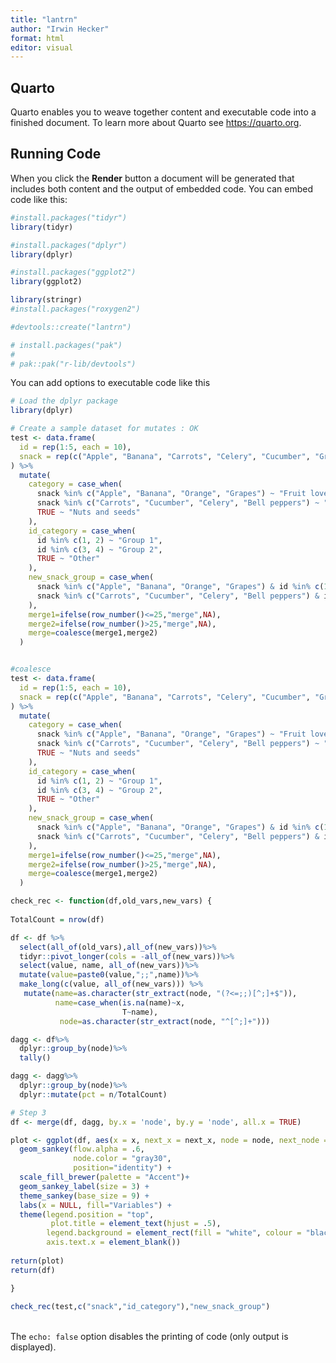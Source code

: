 ```yaml
---
title: "lantrn"
author: "Irwin Hecker"
format: html
editor: visual
---
```


## Quarto

Quarto enables you to weave together content and executable code into a finished document. To learn more about Quarto see <https://quarto.org>.

## Running Code

When you click the **Render** button a document will be generated that includes both content and the output of embedded code. You can embed code like this:

```r
#install.packages("tidyr")
library(tidyr)

#install.packages("dplyr")
library(dplyr)

#install.packages("ggplot2")
library(ggplot2)

library(stringr)
#install.packages("roxygen2")

#devtools::create("lantrn")

# install.packages("pak")
# 
# pak::pak("r-lib/devtools")

```

You can add options to executable code like this

```r

# Load the dplyr package
library(dplyr)

# Create a sample dataset for mutates : OK
test <- data.frame(
  id = rep(1:5, each = 10),
  snack = rep(c("Apple", "Banana", "Carrots", "Celery", "Cucumber", "Grapes", "Pumpkin seeds", "Sunflower seeds", NA, "Missing"), 5)
) %>%
  mutate(
    category = case_when(
      snack %in% c("Apple", "Banana", "Orange", "Grapes") ~ "Fruit lovers",
      snack %in% c("Carrots", "Cucumber", "Celery", "Bell peppers") ~ "Veggies fans",
      TRUE ~ "Nuts and seeds"
    ),
    id_category = case_when(
      id %in% c(1, 2) ~ "Group 1",
      id %in% c(3, 4) ~ "Group 2",
      TRUE ~ "Other"
    ),
    new_snack_group = case_when(
      snack %in% c("Apple", "Banana", "Orange", "Grapes") & id %in% c(1, 2) ~ "Group 1 fruit lovers",
      snack %in% c("Carrots", "Cucumber", "Celery", "Bell peppers") & id %in% c(3, 4) ~ "Group 2 veggie fans"
    ),
    merge1=ifelse(row_number()<=25,"merge",NA),
    merge2=ifelse(row_number()>25,"merge",NA),
    merge=coalesce(merge1,merge2)
  )


#coalesce
test <- data.frame(
  id = rep(1:5, each = 10),
  snack = rep(c("Apple", "Banana", "Carrots", "Celery", "Cucumber", "Grapes", "Pumpkin seeds", "Sunflower seeds", NA, "Missing"), 5)
) %>%
  mutate(
    category = case_when(
      snack %in% c("Apple", "Banana", "Orange", "Grapes") ~ "Fruit lovers",
      snack %in% c("Carrots", "Cucumber", "Celery", "Bell peppers") ~ "Veggies fans",
      TRUE ~ "Nuts and seeds"
    ),
    id_category = case_when(
      id %in% c(1, 2) ~ "Group 1",
      id %in% c(3, 4) ~ "Group 2",
      TRUE ~ "Other"
    ),
    new_snack_group = case_when(
      snack %in% c("Apple", "Banana", "Orange", "Grapes") & id %in% c(1, 2) ~ "Group 1 fruit lovers",
      snack %in% c("Carrots", "Cucumber", "Celery", "Bell peppers") & id %in% c(3, 4) ~ "Group 2 veggie fans"
    ),
    merge1=ifelse(row_number()<=25,"merge",NA),
    merge2=ifelse(row_number()>25,"merge",NA),
    merge=coalesce(merge1,merge2)
  )

check_rec <- function(df,old_vars,new_vars) {
 
TotalCount = nrow(df)

df <- df %>%
  select(all_of(old_vars),all_of(new_vars))%>% 
  tidyr::pivot_longer(cols = -all_of(new_vars))%>% 
  select(value, name, all_of(new_vars))%>%
  mutate(value=paste0(value,";;",name))%>% 
  make_long(c(value, all_of(new_vars))) %>% 
   mutate(name=as.character(str_extract(node, "(?<=;;)[^;]+$")),
          name=case_when(is.na(name)~x,
                         T~name),
           node=as.character(str_extract(node, "^[^;]+")))

dagg <- df%>%
  dplyr::group_by(node)%>%
  tally()

dagg <- dagg%>%
  dplyr::group_by(node)%>%
  dplyr::mutate(pct = n/TotalCount)

# Step 3
df <- merge(df, dagg, by.x = 'node', by.y = 'node', all.x = TRUE)

plot <- ggplot(df, aes(x = x, next_x = next_x, node = node, next_node = next_node, fill = factor(name), label = paste0(node," n=", n, '(',  round(pct* 100,1), '%)' ))) +
  geom_sankey(flow.alpha = .6,
              node.color = "gray30",
              position="identity") +
  scale_fill_brewer(palette = "Accent")+
  geom_sankey_label(size = 3) +
  theme_sankey(base_size = 9) +
  labs(x = NULL, fill="Variables") +
  theme(legend.position = "top",
         plot.title = element_text(hjust = .5),
        legend.background = element_rect(fill = "white", colour = "black"),
        axis.text.x = element_blank())
  
return(plot)
return(df)

}
  
check_rec(test,c("snack","id_category"),"new_snack_group")
```

\
The `echo: false` option disables the printing of code (only output is displayed).
